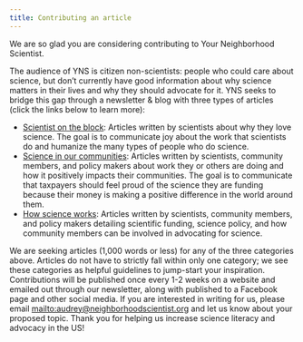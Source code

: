 ```yaml
---
title: Contributing an article
---
```


We are so glad you are considering contributing to Your Neighborhood Scientist.

The audience of YNS is citizen non-scientists: people who could care about
science, but don't currently have good information about why science matters in
their lives and why they should advocate for it. YNS seeks to bridge this gap
through a newsletter & blog with three types of articles (click the links below to learn more):

- [Scientist on the block](guidelines/scientist-on-the-block.qmd): Articles written by scientists about why they love science. The goal is to communicate joy about the work that scientists do and humanize the many types of people who do science.
- [Science in our communities](guidelines/science-in-our-communities.qmd): Articles written by scientists, community members, and policy makers about work they or others are doing and how it positively impacts their communities. The goal is to communicate that taxpayers should feel proud of the science they are funding because their money is making a positive difference in the world around them.
- [How science works](guidelines/how-science-works.qmd): Articles written by scientists, community members, and policy makers detailing scientific funding, science policy, and how community members can be involved in advocating for science.

We are seeking articles (1,000 words or less) for any of the three categories
above. Articles do not have to strictly fall within only one category; we see
these categories as helpful guidelines to jump-start your inspiration.
Contributions will be published once every 1-2 weeks on a website and emailed
out through our newsletter, along with published to a Facebook page and other
social media. If you are interested in writing for us, please email
<mailto:audrey@neighborhoodscientist.org> and let us know about your proposed
topic. Thank you for helping us increase science literacy and advocacy in the
US!
